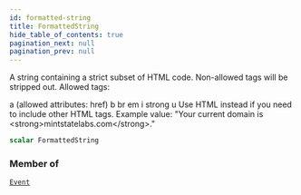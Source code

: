 ```yaml
---
id: formatted-string
title: FormattedString
hide_table_of_contents: true
pagination_next: null
pagination_prev: null
---
```








A string containing a strict subset of HTML code. Non-allowed tags will be stripped out. Allowed tags:

a (allowed attributes: href)
b
br
em
i
strong
u Use HTML instead if you need to include other HTML tags.
Example value: "Your current domain is &#x003C;strong&#x003E;mintstatelabs.com&#x003C;/strong&#x003E;."

```graphql
scalar FormattedString
```




### Member of

[`Event`](/interfaces/event)  <Badge class="secondary" text="interface"/>



